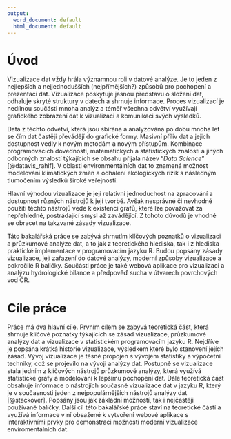 ```yaml
---
output:
  word_document: default
  html_document: default
---
```

# Úvod
\pagestyle{plain}
\setcounter{page}{1}

\qquad Vizualizace dat vždy hrála významnou roli v datové analýze. Je to jeden z nejlepších a nejjednodušších (nejpřímějších?) způsobů pro pochopení a prezentaci dat. Vizualizace poskytuje jasnou představu o složení dat, odhaluje skryté struktury v datech a shrnuje informace. Proces vizualizací je nedílnou součásti mnoha analýz a téměř všechna odvětví využívají grafického zobrazení dat k vizualizaci a komunikaci svých výsledků.

\qquad Data z těchto odvětví, která jsou sbírána a analyzována po dobu mnoha let se čím dat častěji převádějí do grafické formy. Masivní příliv dat a jejich dostupnost vedly k novým metodám a novým přístupům. Kombinace programovacích dovedností, matematických a statistických znalostí a jiných odborných znalostí týkajících se obsahu přijala název "*Data Science*" [@datavis_rahlf]. V oblasti environmentálních dat to znamená možnost modelování klimatických změn a odhalení ekologických rizik s následným tlumočením výsledků široké veřejností.

\qquad Hlavní výhodou vizualizace je její relativní jednoduchost na zpracování a dostupnost různých nástrojů k její tvorbě. Avšak nesprávné či nevhodné použití těchto nástrojů vede k existenci grafů, které lze považovat za nepřehledné, postrádající smysl až zavádějící. Z tohoto důvodů je vhodné se obracet na takzvané zásady vizualizace.

\qquad Táto bakalářská práce se zabývá shrnutím klíčových poznatků o vizualizaci a průzkumové analýze dat, a to jak z teoretického hlediska, tak i z hlediska praktické implementace v programovacím jazyku R.  Budou popsány zásady vizualizace, její zařazení do datové analýzy, moderní způsoby vizualizace a pokročilé R baličky. Součásti práce je také webová aplikace pro vizualizaci a analýzu hydrologické bilance a předpověď sucha v útvarech povrchových vod ČR.

\newpage

# Cíle práce

\qquad Práce má dva hlavní cíle. Prvním cílem se zabývá teoretická část, která shrnuje klíčové poznatky týkajících se zásad vizualizace, průzkumové analýzy dat a vizualizace v statistickém programovacím jazyku R. Nejdříve je popsána krátká historie vizualizace, výsledkem které bylo stanovení jejích zásad. Vývoj vizualizace je těsně propojen s vývojem statistiky a výpočetní techniky, což se projevilo na vývoji analýzy dat. Postupně se vizualizace stala jedním z klíčových nástrojů průzkumové analýzy, která využívá statistické grafy a modelování k lepšímu pochopení dat. Dále teoretická část obsahuje informace o nástrojích současné vizualizace dat v jazyku R, který je v současnosti jeden z nejpopulárnějších nástrojů analýzy dat [@stackover]. Popsány jsou jak základní možností, tak i nejčastěji používané balíčky. Další cíl této bakalářské práce staví na teoretické částí a využívá informace v ní obsažené k vytvoření webové aplikace s interaktivními prvky pro demonstraci možností moderní vizualizace enviromentálních dat. 

